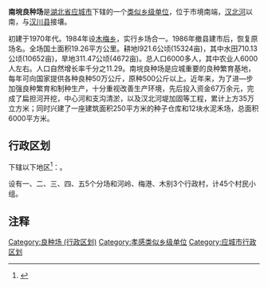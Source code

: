 {{多個問題|
{{tone|time=2011-08-02T07:20:56+00:00}}
{{unreferenced|time=2011-08-02T07:20:56+00:00}}
{{notability unreferenced|time=2011-08-02T07:20:56+00:00}}
}}
{{中国乡级行政区
|行政区全称 = 南垸良种场
|景观照片文件名 = 
|景观照片大小 = 
|景观照片描述 = 
|汉语拼音 = 
|其他语言 = 
|其他语言名称 = 
|旧称 = 
|地名出处 = 
|位置图文件名 = 
|位置图描述 = 
|自定义图片= 
|国家 = 
|上级行政区 = [[应城市|应城市]]
|行政区类别 = [[类似乡级单位|类似乡级单位]]
|行政区划代码 = 
|行政区划 = 
|村委会 = 
|居委会 = 
|建置时间 = 
|领导职位 = 
|领导名称 = 
|领导职位2 = 
|领导名称2 = 
|政府驻地 = 
|毗邻行政区 = 
|地理坐标 = 
|总面积 = 
|总人口 = 
|总人口年份 = 
|户籍人口 = 
|户籍人口年份 = 
|常住人口 = 
|常住人口年份 = 
|人口密度 = 
|GDP = 
|GDP年份 = 
|邮政编码 = 
|电话区号 = 
|官方网站 = 
|网站名称 = 
}}
'''南垸良种场'''是[[湖北省|湖北省]][[应城市|应城市]]下辖的一个[[类似乡级单位|类似乡级单位]]，位于市境南端，[[汉北河|汉北河]]以南，与[[汉川县|汉川县]]接壤。

初建于1970年代。1984年设[[木梅乡|木梅乡]]，实行乡场合一。1986年撤县建市后，恢复原场名。全场国土面积19.26平方公里。耕地l921.6公顷(15324亩)，其中水田710.13公顷(10652亩)，旱地311.47公顷(4672亩)。总人口6000多人，其中农业人6000人左右。人口自然增长率千分之11.29。南垸良种场是应城重要的良种繁育基地，每年可向国家提供各种良种50万公斤，原种500公斤以上。近年来，为了进—步加强良种繁育和制种生产，十分重视改善生产环境，先后投入资金67万余元，完成了扁担河开挖，中心河和支沟清淤，以及汉北河堤加固等工程，累计上方35万立方米；同时兴建了一座建筑面积250平方米的种子仓库和12块水泥禾场，总面积6000平方米。

== 行政区划 ==

下辖以下地区<ref>{{PRC admin/ref sgc|42/09/81/500/000}}</ref>：{{PRC admin/children|42/09/81/500/000}}。

设有一、二、三、四、五5个分场和河岭、梅港、木别3个行政村，计45个村民小组。

== 注释 ==

{{Reflist}}

{{应城市行政区划}}
{{湖北行政区划小作品}}

[[Category:良种场_(行政区划)|Category:良种场 (行政区划)]]
[[Category:孝感类似乡级单位|Category:孝感类似乡级单位]]
[[Category:应城市行政区划|Category:应城市行政区划]]